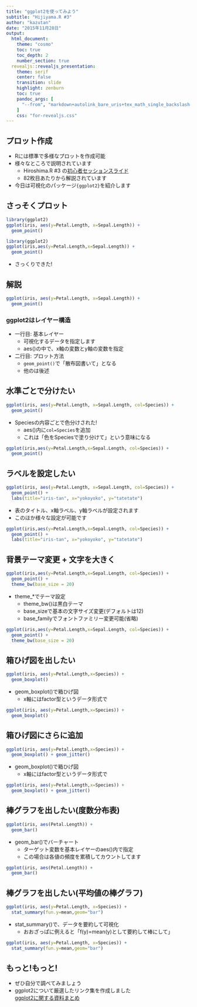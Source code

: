 ```yaml
---
title: "ggplot2を使ってみよう"
subtitle: "Hijiyama.R #3"
author: "kazutan"
date: "2015年11月28日"
output: 
  html_document:
    theme: "cosmo"
    toc: true
    toc_depth: 2
    number_section: true
  revealjs::revealjs_presentation:
    theme: serif
    center: false
    transition: slide
    highlight: zenburn
    toc: true
    pandoc_args: [
      "--from", "markdown+autolink_bare_uris+tex_math_single_backslash-implicit_figures"
    ]
    css: "for-revealjs.css"
---
```


## プロット作成
- Rには標準で多様なプロットを作成可能
- 様々なところで説明されています
    - Hiroshima.R #3 の[初心者セッションスライド](http://wwww.slideshare.net/sakaue/hiroshimar3intror)
    - 82枚目あたりから解説されています
- 今日は可視化のパッケージ`{ggplot2}`を紹介します

## さっそくプロット

<div class="no-column">
```r
library(ggplot2)
ggplot(iris, aes(y=Petal.Length, x=Sepal.Length)) +
  geom_point()
```
</div>
<div class="column1">
```r
library(ggplot2)
ggplot(iris,aes(y=Petal.Length,x=Sepal.Length)) +
  geom_point()
```
</div>
<div class="column2">
- さっくりできた!
</div>

## 解説

```r
ggplot(iris, aes(y=Petal.Length, x=Sepal.Length)) +
  geom_point()
```

### ggplot2はレイヤー構造
- 一行目: 基本レイヤー
    - 可視化するデータを指定します
    - aes()の中で、x軸の変数とy軸の変数を指定
- 二行目: プロット方法
    - `geom_point()`で「散布図書いて」となる
    - 他のは後述

## 水準ごとで分けたい
<div class="no-column">
```r
ggplot(iris, aes(y=Petal.Length, x=Sepal.Length, col=Species)) +
  geom_point()
```
</div>
<div class="column1">
- Speciesの内容ごとで色分けされた!
    - aes()内に`col=Species`を追加
    - これは「色をSpeciesで塗り分けて」という意味になる
</div>
<div class="column2">
```r
ggplot(iris,aes(y=Petal.Length,x=Sepal.Length, col=Species)) +
  geom_point()
```
</div>


## ラベルを設定したい
<div class="no-column">
```r
ggplot(iris, aes(y=Petal.Length, x=Sepal.Length, col=Species)) +
  geom_point() +
  labs(title="iris-tan", x="yokoyoko", y="tatetate")
```
</div>
<div class="column1">
- 表のタイトル、x軸ラベル、y軸ラベルが設定されます
- このほか様々な設定が可能です
</div>
<div class="column2">
```r
ggplot(iris,aes(y=Petal.Length,x=Sepal.Length, col=Species)) +
  geom_point() + 
  labs(title="iris-tan", x="yokoyoko", y="tatetate")
```
</div>


## 背景テーマ変更 + 文字を大きく
<div class="no-column">
```r
ggplot(iris,aes(y=Petal.Length,x=Sepal.Length, col=Species)) +
  geom_point() + 
  theme_bw(base_size = 20)
```
</div>
<div class="column1">
- theme_*でテーマ設定
    - theme_bw()は黒白テーマ
    - base_sizeで基本の文字サイズ変更(デフォルトは12)
    - base_familyでフォントファミリー変更可能(省略)
</div>
<div class="column2">
```r
ggplot(iris,aes(y=Petal.Length,x=Sepal.Length, col=Species)) +
  geom_point() + 
  theme_bw(base_size = 20)
```
</div>

## 箱ひげ図を出したい
<div class="no-column">
```r
ggplot(iris, aes(y=Petal.Length,x=Species)) +
  geom_boxplot()
```
</div>
<div class="column1">
- geom_boxplot()で箱ひげ図
    - x軸にはfactor型というデータ形式で
</div>
<div class="column2">
```r
ggplot(iris, aes(y=Petal.Length,x=Species)) +
  geom_boxplot()
```
</div>


## 箱ひげ図にさらに追加
<div class="no-column">
```r
ggplot(iris, aes(y=Petal.Length,x=Species)) +
  geom_boxplot() + geom_jitter()
```
</div>
<div class="column1">
- geom_boxplot()で箱ひげ図
    - x軸にはfactor型というデータ形式で
</div>
<div class="column2">
```r
ggplot(iris, aes(y=Petal.Length,x=Species)) +
  geom_boxplot() + geom_jitter()
```
</div>


## 棒グラフを出したい(度数分布表)
<div class="no-column">
```r
ggplot(iris, aes(Petal.Length)) +
  geom_bar()
```
</div>
<div class="column1">
- geom_bar()でバーチャート
    - ターゲット変数を基本レイヤーのaes()内で指定
    - この場合は各値の頻度を累積してカウントしてます
</div>
<div class="column2">
```r
ggplot(iris, aes(Petal.Length)) +
  geom_bar()
```
</div>


## 棒グラフを出したい(平均値の棒グラフ)
<div class="no-column">
```r
ggplot(iris, aes(y=Petal.Length, x=Species)) +
  stat_summary(fun.y=mean,geom="bar")
```
</div>
<div class="column1">
- stat_summary()で、データを要約して可視化
    - おおざっぱに例えると「f(y)=mean(y)として要約して棒にして」
</div>
<div class="column2">
```r
ggplot(iris, aes(y=Petal.Length, x=Species)) +
  stat_summary(fun.y=mean,geom="bar")
```
</div>

## もっと!もっと!
- ぜひ自分で調べてみましょう
- ggplot2について厳選したリンク集を作成しました  
[ggplot2に関する資料まとめ](http://qiita.com/kazutan/items/c42031ec54be283efd4f)
